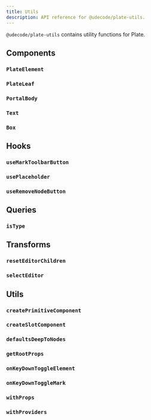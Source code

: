 ```yaml
---
title: Utils
description: API reference for @udecode/plate-utils.
---
```


`@udecode/plate-utils` contains utility functions for Plate.

## Components

### `PlateElement`

### `PlateLeaf`

### `PortalBody`

### `Text`

### `Box`

## Hooks

### `useMarkToolbarButton`

### `usePlaceholder`

### `useRemoveNodeButton`

## Queries

### `isType`

## Transforms

### `resetEditorChildren`

### `selectEditor`

## Utils

### `createPrimitiveComponent`

### `createSlotComponent`

### `defaultsDeepToNodes`

### `getRootProps`

### `onKeyDownToggleElement`

### `onKeyDownToggleMark`

### `withProps`

### `withProviders`
